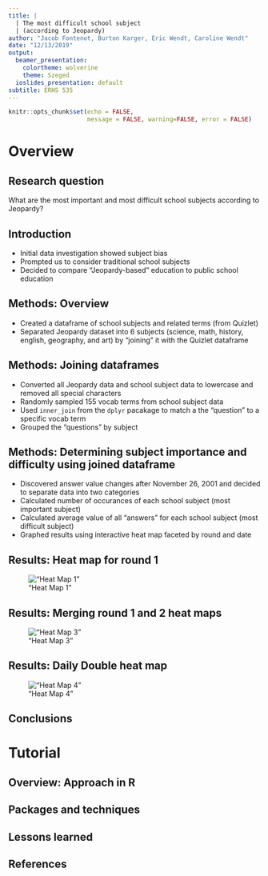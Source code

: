 ```yaml
---
title: |
  | The most difficult school subject
  | (according to Jeopardy)
author: "Jacob Fontenot, Burton Karger, Eric Wendt, Caroline Wendt"
date: "12/13/2019"
output:
  beamer_presentation:
    colortheme: wolverine
    theme: Szeged
  ioslides_presentation: default
subtitle: ERHS 535
---
```


```r
knitr::opts_chunk$set(echo = FALSE,
                      message = FALSE, warning=FALSE, error = FALSE)
```


# Overview

## Research question

What are the most important and most difficult school subjects according to Jeopardy?

## Introduction

- Initial data investigation showed subject bias
- Prompted us to consider traditional school subjects
- Decided to compare "Jeopardy-based" education to public school education

## Methods: Overview

- Created a dataframe of school subjects and related terms (from Quizlet)
- Separated Jeopardy dataset into 6 subjects (science, math, history, english, geography, and art) by "joining" it with the Quizlet dataframe


## Methods: Joining dataframes

- Converted all Jeopardy data and school subject data to lowercase and removed all special characters
- Randomly sampled 155 vocab terms from school subject data 
- Used `inner_join` from the `dplyr` pacakage to match a the "question" to a specific vocab term
- Grouped the "questions" by subject

## Methods: Determining subject importance and difficulty using joined dataframe

- Discovered answer value changes after November 26, 2001 and decided to separate data into two categories
- Calculated number of occurances of each school subject (most important subject)
- Calculated average value of all "answers" for each school subject (most difficult subject)
- Graphed results using interactive heat map faceted by round and date

## Results: Heat map for round 1


!["Heat Map 1"](../../jbec_jeop/graphs/hmap_1.png)

## Results: Merging round 1 and 2 heat maps

!["Heat Map 3"](../../jbec_jeop/graphs/hmap_4.png)

## Results: Daily Double heat map

!["Heat Map 4"](../../jbec_jeop/graphs/hmap_dd.png)

## Conclusions


# Tutorial

## Overview: Approach in R

## Packages and techniques

## Lessons learned



## References

